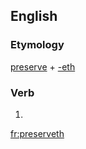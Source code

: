==English==

===Etymology===
[[preserve]] + [[-eth]]

===Verb===
{{en-verb form}}

# {{en-archaic third-person singular of|preserve}}

[[fr:preserveth]]